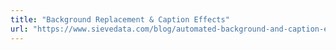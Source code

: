 ---
title: "Background Replacement & Caption Effects"
url: "https://www.sievedata.com/blog/automated-background-and-caption-effects-pipeline"
---
